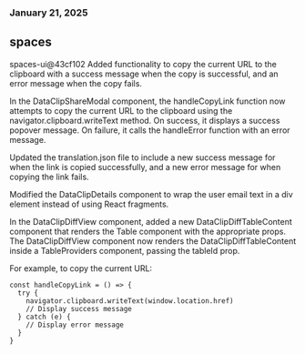 ### January 21, 2025
## spaces

spaces-ui@43cf102
Added functionality to copy the current URL to the clipboard with a success message when the copy is successful, and an error message when the copy fails.

In the DataClipShareModal component, the handleCopyLink function now attempts to copy the current URL to the clipboard using the navigator.clipboard.writeText method. On success, it displays a success popover message. On failure, it calls the handleError function with an error message.

Updated the translation.json file to include a new success message for when the link is copied successfully, and a new error message for when copying the link fails.

Modified the DataClipDetails component to wrap the user email text in a div element instead of using React fragments.

In the DataClipDiffView component, added a new DataClipDiffTableContent component that renders the Table component with the appropriate props. The DataClipDiffView component now renders the DataClipDiffTableContent inside a TableProviders component, passing the tableId prop.

For example, to copy the current URL:

```tsx
const handleCopyLink = () => {
  try {
    navigator.clipboard.writeText(window.location.href)
    // Display success message
  } catch (e) {
    // Display error message
  }
}
```